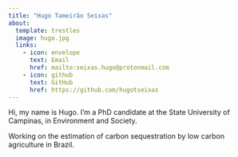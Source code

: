 ```yaml
---
title: "Hugo Tameirão Seixas"
about:
  template: trestles
  image: hugo.jpg
  links:
    - icon: envelope
      text: Email
      href: mailto:seixas.hugo@protonmail.com
    - icon: github
      text: GitHub
      href: https://github.com/hugotseixas
---
```



Hi, my name is Hugo. I'm a PhD candidate at the State University of Campinas, in Environment and Society.

Working on the estimation of carbon sequestration by low carbon agriculture in Brazil.
